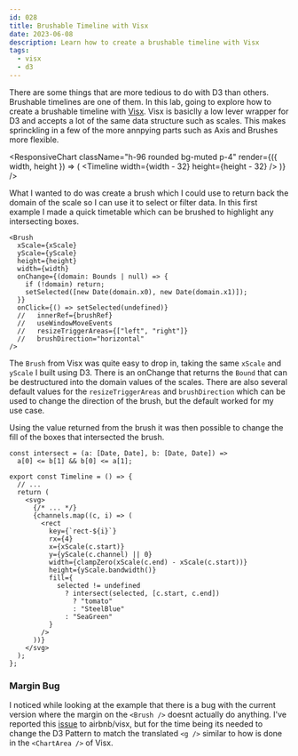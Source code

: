 ```yaml
---
id: 028
title: Brushable Timeline with Visx
date: 2023-06-08
description: Learn how to create a brushable timeline with Visx
tags:
  - visx
  - d3
---
```



There are some things that are more tedious to do with D3 than others. Brushable
timelines are one of them. In this lab, going to explore how to create a
brushable timeline with [Visx](https://airbnb.io/visx). Visx is basiclly a low
lever wrapper for D3 and accepts a lot of the same data structure such as
scales. This makes sprinckling in a few of the more annpying parts such as Axis
and Brushes more flexible.

<ResponsiveChart
  className="h-96 rounded bg-muted p-4"
  render={({ width, height }) => (
    <Timeline width={width - 32} height={height - 32} />
  )}
/>

What I wanted to do was create a brush which I could use to return back the
domain of the scale so I can use it to select or filter data. In this first
example I made a quick timetable which can be brushed to highlight any
intersecting boxes.

```tsx
<Brush
  xScale={xScale}
  yScale={yScale}
  height={height}
  width={width}
  onChange={(domain: Bounds | null) => {
    if (!domain) return;
    setSelected([new Date(domain.x0), new Date(domain.x1)]);
  }}
  onClick={() => setSelected(undefined)}
  //   innerRef={brushRef}
  //   useWindowMoveEvents
  //   resizeTriggerAreas={["left", "right"]}
  //   brushDirection="horizontal"
/>
```

The `Brush` from Visx was quite easy to drop in, taking the same `xScale` and
`yScale` I built using D3. There is an onChange that returns the `Bound` that
can be destructured into the domain values of the scales. There are also several
default values for the `resizeTriggerAreas` and `brushDirection` which can be
used to change the direction of the brush, but the default worked for my use
case.

Using the value returned from the brush it was then possible to change the fill
of the boxes that intersected the brush.

```tsx {1-2, 18-22}
const intersect = (a: [Date, Date], b: [Date, Date]) =>
  a[0] <= b[1] && b[0] <= a[1];

export const Timeline = () => {
  // ...
  return (
    <svg>
      {/* ... */}
      {channels.map((c, i) => (
        <rect
          key={`rect-${i}`}
          rx={4}
          x={xScale(c.start)}
          y={yScale(c.channel) || 0}
          width={clampZero(xScale(c.end) - xScale(c.start))}
          height={yScale.bandwidth()}
          fill={
            selected != undefined
              ? intersect(selected, [c.start, c.end])
                ? "tomato"
                : "SteelBlue"
              : "SeaGreen"
          }
        />
      ))}
    </svg>
  );
};
```

### Margin Bug

I noticed while looking at the example that there is a bug with the current
version where the margin on the `<Brush />` doesnt actually do anything. I've
reported this [issue](https://github.com/airbnb/visx/issues/1711) to
airbnb/visx, but for the time being its needed to change the D3 Pattern to match
the translated `<g />` similar to how is done in the `<ChartArea />` of Visx.
